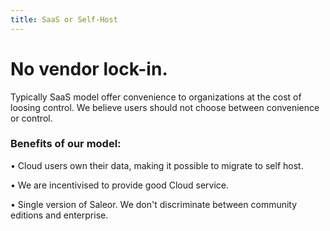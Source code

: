 ```yaml
---
title: SaaS or Self-Host
---
```


# No vendor lock-in.

Typically SaaS model offer convenience to organizations at the cost of loosing control.
We believe users should not choose between convenience or control.

### Benefits of our model:

• Cloud users own their data, making it possible to migrate to self host.

• We are incentivised to provide good Cloud service.

• Single version of Saleor. We don't discriminate between community editions and enterprise.
